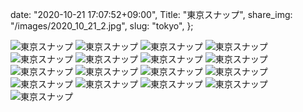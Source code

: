   date: "2020-10-21 17:07:52+09:00",
  Title: "東京スナップ",
  share_img: "/images/2020_10_21_2.jpg",
  slug: "tokyo",
};

![東京スナップ](/images/2020_10_21_1.jpg)
![東京スナップ](/images/2020_10_21_2.jpg)
![東京スナップ](/images/2020_10_21_3.jpg)
![東京スナップ](/images/2020_10_21_4.jpg)
![東京スナップ](/images/2020_10_21_5.jpg)
![東京スナップ](/images/2020_10_21_6.jpg)
![東京スナップ](/images/2020_10_21_7.jpg)
![東京スナップ](/images/2020_10_21_8.jpg)
![東京スナップ](/images/2020_10_21_9.jpg)
![東京スナップ](/images/2020_10_21_10.jpg)
![東京スナップ](/images/2020_10_21_11.jpg)
![東京スナップ](/images/2020_10_21_12.jpg)
![東京スナップ](/images/2020_10_21_13.jpg)
![東京スナップ](/images/2020_10_21_14.jpg)
![東京スナップ](/images/2020_10_21_15.jpg)
![東京スナップ](/images/2020_10_21_16.jpg)
![東京スナップ](/images/2020_10_21_17.jpg)
